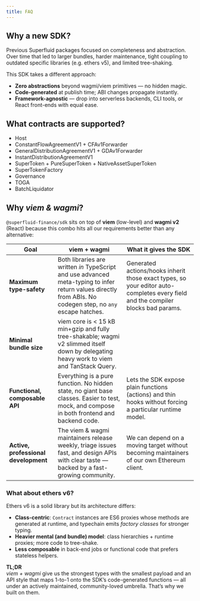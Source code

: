```yaml
---
title: FAQ
---
```


## Why a new SDK?

Previous Superfluid packages focused on completeness and abstraction. Over time that led to larger bundles, harder maintenance, tight coupling to outdated specific libraries (e.g. ethers v5), and limited tree-shaking.  

This SDK takes a different approach:
* **Zero abstractions** beyond wagmi/viem primitives — no hidden magic.
* **Code-generated** at publish time; ABI changes propagate instantly.
* **Framework-agnostic** — drop into serverless backends, CLI tools, or React front-ends with equal ease.

## What contracts are supported?
* Host
* ConstantFlowAgreementV1 + CFAv1Forwarder
* GeneralDistributionAgreementV1 + GDAv1Forwarder
* InstantDistributionAgreementV1
* SuperToken + PureSuperToken + NativeAssetSuperToken
* SuperTokenFactory
* Governance
* TOGA
* BatchLiquidator


## Why *viem & wagmi*?

`@superfluid-finance/sdk` sits on top of **viem** (low-level) and **wagmi v2** (React) because this combo hits all our requirements better than any alternative:

| Goal | viem + wagmi | What it gives the SDK |
|------|-------------|------------------------|
| **Maximum type-safety** | Both libraries are written *in* TypeScript and use advanced meta-typing to infer return values directly from ABIs. No codegen step, no `any` escape hatches.  | Generated actions/hooks inherit those exact types, so your editor auto-completes every field and the compiler blocks bad params. |
| **Minimal bundle size** | viem core is < 15 kB min+gzip and fully tree-shakable; wagmi v2 slimmed itself down by delegating heavy work to viem and TanStack Query. |
| **Functional, composable API** | Everything is a pure function. No hidden state, no giant base classes. Easier to test, mock, and compose in both frontend and backend code. | Lets the SDK expose plain functions (actions) and thin hooks without forcing a particular runtime model. |
| **Active, professional development** | The viem & wagmi maintainers release weekly, triage issues fast, and design APIs with clear taste — backed by a fast-growing community. | We can depend on a moving target without becoming maintainers of our own Ethereum client. |

### What about **ethers v6**?

Ethers v6 is a solid library but its architecture differs:

* **Class-centric**: `Contract` instances are ES6 proxies whose methods are generated at runtime, and typechain emits *factory classes* for stronger typing.
* **Heavier mental (and bundle) model**: class hierarchies + runtime proxies; more code to tree-shake.  
* **Less composable** in back-end jobs or functional code that prefers stateless helpers.

**TL;DR**  
*viem + wagmi* give us the strongest types with the smallest payload and an API style that maps 1-to-1 onto the SDK’s code-generated functions — all under an actively maintained, community-loved umbrella. That’s why we built on them.